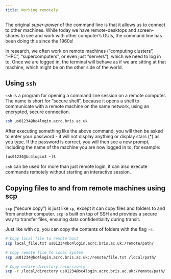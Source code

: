 ```yaml
---
title: Working remotely
---
```



The original *super-power* of the command line is that it allows us to connect to other machines. While today we have remote-desktops and screen-shares to see and work with other computer’s GUIs, the command line has been doing this since the 1960s!

In research, we often work on remote machines (“computing clusters”, “HPC”, “supercomputers”, or even just “servers”), which we need to log in to. Once we are logged in, the terminal will behave as if we are sitting at that machine, which might be on the other side of the world. 


## Using `ssh`

`ssh` is a program for opening a command line session on a remote computer. The name is short for “secure shell”, because it opens a shell to communicate with a remote machine on the same network, using an encrypted, secure connection.

```bash
ssh us01234@bc4login.acrc.bris.ac.uk
```

After executing something like the above command, you will then be asked to enter your password - it will not display anything or display stars (*) as you type. If the password is correct, you will then see a new prompt, including the name of the machine you are now logged in to, for example:

```bash
[us01234@bc4login3 ~]$
```

`ssh` can be used for more than just remote login, it can also execute commands remotely without starting an interactive session.



## Copying files to and from remote machines using scp

`scp` (“secure copy”) is just like `cp`, except it can copy files and folders to and from another computer. `scp` is built on top of SSH and provides a secure way to transfer files, ensuring data confidentiality during transit.

Just like with cp, you can copy the contents of folders with the flag `-r`.

```bash
# Copy local file to remote host
scp local_file.txt us01234@bc4login.acrc.bris.ac.uk:/remote/path/

# Copy remote file to local system
scp us01234@bc4login.acrc.bris.ac.uk:/remote/file.txt /local/path/

# Copy entire directory recursively
scp -r /local/directory us01234@bc4login.acrc.bris.ac.uk:/remote/path/
```
